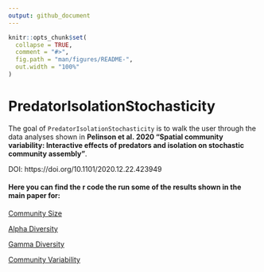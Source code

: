 ```yaml
---
output: github_document
---
```


<!-- README.md is generated from README.Rmd. Please edit that file -->

```r
knitr::opts_chunk$set(
  collapse = TRUE,
  comment = "#>",
  fig.path = "man/figures/README-",
  out.width = "100%"
)
```

# PredatorIsolationStochasticity

<!-- badges: start -->
<!-- badges: end -->

The goal of `PredatorIsolationStochasticity` is to walk the user through the data analyses shown in **Pelinson et al. 2020 "Spatial community variability: Interactive effects of predators and isolation on stochastic community assembly"**.

DOI: https://doi.org/10.1101/2020.12.22.423949

#### Here you can find the r code the run some of the results shown in the main paper for:

[Community Size](https://github.com/RodolfoPelinson/PredatorIsolationStochasticity/blob/master/Community%20Size%20Analyses/Community-Size-Analyses.md)  

[Alpha Diversity](https://github.com/RodolfoPelinson/PredatorIsolationStochasticity/blob/master/Alpha%20Diversity%20Analyses/Alpha-Diversity-Analyses.md)  

[Gamma Diversity](https://github.com/RodolfoPelinson/PredatorIsolationStochasticity/blob/master/Gamma%20Diversity%20Analyses/Gamma-Diversity-Analyses.md)  

[Community Variability](https://github.com/RodolfoPelinson/PredatorIsolationStochasticity/blob/master/Community%20Variability%20Analyses/Community-Variability-Analyses.md)  

  
